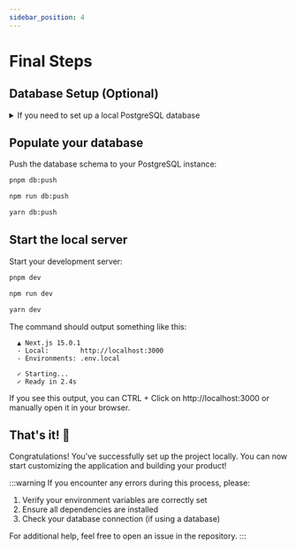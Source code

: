 ```yaml
---
sidebar_position: 4
---
```


# Final Steps

## Database Setup (Optional)

<details>
<summary>If you need to set up a local PostgreSQL database</summary>

You can start a PostgreSQL database using the provided script:

```bash
./start-database.sh
```

This will create a Docker container with PostgreSQL installed and configured according to your environment variables.
</details>

## Populate your database

Push the database schema to your PostgreSQL instance:

<Tabs>
<TabItem value="pnpm">

```bash
pnpm db:push
```

</TabItem>
<TabItem value="npm">

```bash
npm run db:push
```

</TabItem>
<TabItem value="yarn">

```bash
yarn db:push
```

</TabItem>
</Tabs>

## Start the local server

Start your development server:

<Tabs>
<TabItem value="pnpm">

```bash
pnpm dev
```

</TabItem>
<TabItem value="npm">

```bash
npm run dev
```

</TabItem>
<TabItem value="yarn">

```bash
yarn dev
```

</TabItem>
</Tabs>

The command should output something like this:

```plaintext
  ▲ Next.js 15.0.1
  - Local:        http://localhost:3000
  - Environments: .env.local

  ✓ Starting...
  ✓ Ready in 2.4s
```

If you see this output, you can CTRL + Click on http://localhost:3000 or manually open it in your browser.

## That's it! 🎉

Congratulations! You've successfully set up the project locally. You can now start customizing the application and building your product!

:::warning
If you encounter any errors during this process, please:
1. Verify your environment variables are correctly set
2. Ensure all dependencies are installed
3. Check your database connection (if using a database)

For additional help, feel free to open an issue in the repository.
:::